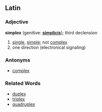 ==Latin==
===Adjective===
'''simplex''' (genitive: '''[[simplicis]]'''); third declension

# [[single]], [[simple]]; not [[complex]]
#one direction (electronical signaling)

===Antonyms===
*[[complex]]

===Related Words===
*[[duplex]]
*[[triplex]]
*[[quadruplex]]